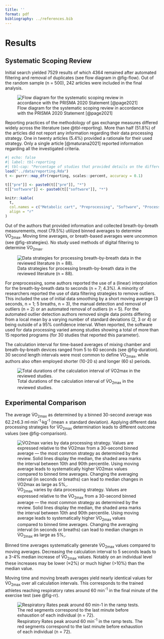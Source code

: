 ```yaml
---
title: ''
format: pdf
bibliography: ../references.bib
---
```


# Results

## Systematic Scoping Review

Initial search yielded 7529 results of which 4364 remained after automated filtering and removal of duplicates (see flow diagram in @fig-flow). Out of the random sample (n = 500), 242 articles were included in the final analysis.

![Flow diagram for the systematic scoping review in accordance with the PRISMA 2020 Statement [@page2021]](../plots/flow_diagram.png){#fig-flow}

Reporting practices of the methodology of gas exchange measures differed widely across the literature (see @tbl-reporting). More than half (51.8%) of the articles did not report any information regarding their data processing strategy. One in twenty articles (5.4%) provided a rationale for their used strategy. Only a single article [@maturana2021] reported information regarding all the investigated criteria.

```r
#| echo: false
#| label: tbl-reporting
#| tbl-cap: "Percentage of studies that provided details on the different characteristics of oxygen uptake data processing. *only examined within the subgroup of studies using breath-by-breath measurements"
load("../data/reporting.Rda")
t <- purrr::map_dfr(reporting, scales::percent, accuracy = 0.1)

t[["pre"]] <- paste0(t[["pre"]], "*")
t[["software"]] <- paste0(t[["software"]], "*")

knitr::kable(
  t,
  col.names = c("Metabolic cart", "Preprocessing", "Software", "Processing Strategy", "Reference"),
  align = "r"
)
```

Out of the authors that provided information and collected breath-by-breath measurements, most (79.5%) utilized binned averages to determine V̇O~2max~. Moving time averages, or breath-based averages were uncommon (see @fig-strategies). No study used methods of digital filtering to determine V̇O~2max~.

![Data strategies for processing breath-by-breath data in the reviewed literature (n = 88).](../plots/strategies.png){#fig-strategies}

For preprocessing, some authors reported the use of a (linear) interpolation for the breath-by-breath data to seconds (n = 7; 4.3%). A minority of researchers reported the use of data filtering strategies to remove outliers. This included the use of initial data smoothing by a short moving average (3 seconds, n = 1; 5 breaths, n = 3), the manual detection and removal of outliers (n = 2) or an automated removal of outliers (n = 5). For the automated outlier detection authors removed single data points differing from a local mean by a varying number of standard deviations (2, 3 or 4) or being outside of a 95% confidence interval. When reported, the software used for data processing varied among studies showing a total of more than 15 reported programs (for 30 studies that reported this parameter).

The calculation interval for time-based averages of mixing chamber and breath-by-breath devices ranged from 5 to 60 seconds (see @fig-duration). 30 second length intervals were most common to define V̇O~2max~, while authors also often employed shorter (10-20 s) and longer (60 s) periods.

![Total durations of the calculation interval of V̇O~2max~ in the reviewed studies.](../plots/duration_count.png){#fig-duration}

## Experimental Comparison

The average V̇O~2max~ as determined by a binned 30-second average was 62.2±6.3 ml·min^-1^·kg^-1^ (mean ± standard deviation). Applying different data processing strategies for V̇O~2max~ determination leads to different outcome values (see @fig-comparison).

![V̇O~2max~ varies by data processing strategy. Values are expressed relative to the V̇O~2max~ from a 30-second binned average --- the most common strategy as determined by the review. Solid lines display the median, the shaded area marks the interval between 10th and 90th percentile. Using moving average leads to systematically higher V̇O~2max~ values compared to binned time averages. Changing the averaging interval (in seconds or breaths) can lead to median changes in V̇O~2max~ as large as 5%,.](../plots/comparison.png){#fig-comparison}

Binned time averages systematically generate V̇O~2max~ values compared to moving averages. Decreasing the calculation interval to 5 seconds leads to a 3-4% median increase of V̇O~2max~ values. Notably on an individual level these increases may be lower (≈2%) or much higher (\>10%) than the median value.

Moving time and moving breath averages yield nearly identical values for V̇O~2max~ over all calculation intervals. This corresponds to the trained athletes reaching respiratory rates around 60 min^-1^ in the final minute of the exercise test (see @fig-rr).

![Respiratory Rates peak around 60 min^-1^ in the ramp tests. The red segments correspond to the last minute before exhaustion of each individual (n = 72).](../plots/rr.png){#fig-rr}
